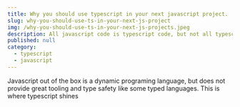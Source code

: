 ```yaml
---
title: Why you should use typescript in your next javascript project.
slug: why-you-should-use-ts-in-your-next-js-project
img: /why-you-should-use-ts-in-your-next-js-projects.jpeg
description: All javascript code is typescript code, but not all typescript code is javascript code. So why should you use typescript in your next javascript project.
published: null
category: 
  - typescript
  - javascript
---
```


Javascript out of the box is a dynamic programing language, but does not provide great tooling and type safety like some typed languages. This is where typescript shines
